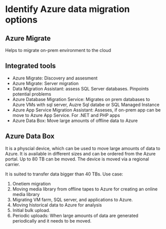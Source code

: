 # Identify Azure data migration options

## Azure Migrate

Helps to migrate on-prem environment to the cloud

## Integrated tools

- Azure Migrate: Discovery and assesment
- Azure Migrate: Server migration
- Data Migration Assistant: assess SQL Server databases. Pinpoints potential problems
- Azure Database Migration Service: Migrates on prem databases to Azure VMs with sql server, Auzre Sql databe or SQL Managed Instance
- Azure App Service Migration Assistant: Asseses, if on-prem app can be move to Azure App Service. For .NET and PHP apps
- Azure Data Box: Move large amounts of offline data to Azure

## Azure Data Box

It is a physcial device, which can be used to move large amounts of data to Azure. It is available in different sizes and can be ordered from the Azure portal. Up to 80 TB can be moved. The device is moved via a regional carrier.

It is suited to transfer data bigger than 40 TBs.
Use case:

1. Onetiem migration
2. Moving media library from offline tapes to Azure for creating an online media library
3. Migrating VM farm, SQL server, and applications to Azure.
4. Moving historical data to Azure for analysis
5. Initial bulk upload.
6. Periodic uploads: When large amounts of data are generated periodically and it needs to be moved.

